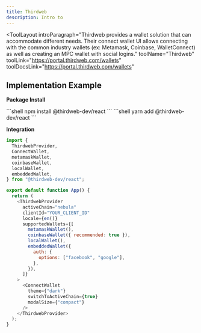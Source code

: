 ```yaml
---
title: Thirdweb
description: Intro to 
---
```


<ToolLayout
    introParagraph="Thirdweb provides a wallet solution that can accommodate different needs. Their connect wallet UI allows connecting with the common industry wallets (ex: Metamask, Coinbase, WalletConnect) as well as creating an MPC wallet with social logins."
    toolName="Thirdweb"
    toolLink="https://portal.thirdweb.com/wallets"
    toolDocsLink="https://portal.thirdweb.com/wallets"
>

## Implementation Example

**Package Install**

<Tabs>
<TabItem label="npm">
```shell
npm install @thirdweb-dev/react
```
</TabItem>
<TabItem label="yarn">
```shell
yarn add @thirdweb-dev/react
```
</TabItem>
</Tabs>

**Integration**
```javascript
import {
  ThirdwebProvider,
  ConnectWallet,
  metamaskWallet,
  coinbaseWallet,
  localWallet,
  embeddedWallet,
} from "@thirdweb-dev/react";

export default function App() {
  return (
    <ThirdwebProvider
      activeChain="nebula"
      clientId="YOUR_CLIENT_ID"
      locale={en()}
      supportedWallets={[
        metamaskWallet(),
        coinbaseWallet({ recommended: true }),
        localWallet(),
        embeddedWallet({
          auth: {
            options: ["facebook", "google"],
          },
        }),
      ]}
    >
      <ConnectWallet
        theme={"dark"}
        switchToActiveChain={true}
        modalSize={"compact"}
      />
    </ThirdwebProvider>
  );
}
```

</ToolLayout>